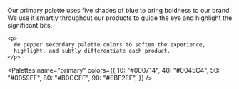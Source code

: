 
<Section style={{ paddingTop: 0 }}>
  <div className="csb-section__contained" style={{ marginBottom: 20 }}>
    <p>
      Our primary palette uses five shades of blue to bring boldness to
      our brand. We use it smartly throughout our products to guide the
      eye and highlight the significant bits.
    </p>

    <p>
      We pepper secondary palette colors to soften the experience,
      highlight, and subtly differentiate each product.
    </p>
  </div>

  <Palettes
    name="primary"
    colors={{
			10: "#000714",
			40: "#0045C4",
			50: "#0059FF",
			80: "#B0CCFF",
			90: "#EBF2FF",
		}}
  />
</Section>
